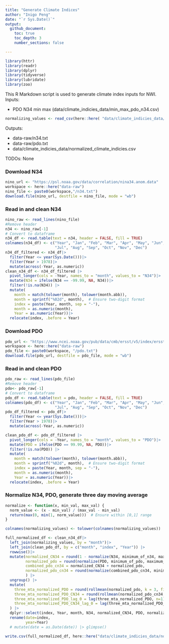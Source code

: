```yaml
---
title: "Generate Climate Indices"
author: "Inigo Peng"
date: "`r Sys.Date()`"
output: 
  github_document:
    toc: true
    toc_depth: 3
    number_sections: false

---
```


```r
library(httr)
library(readr)
library(dplyr)
library(tidyverse)
library(lubridate)
library(zoo)
```

This R Markdown script is used to generate climate index inputs for NWI. 
Inputs: 

* PDO N34 min max (data/climate_indicies_data/min_max_pdo_n34.csv)

```r
normalizing_values <- read_csv(here::here( "data/climate_indicies_data/min_max_pdo_n34.csv"))
```
Outputs: 

* data-raw/n34.txt
* data-raw/pdo.txt
* data/climate_indicies_data/normalized_climate_indicies.csv

TODOs: None

### Download N34
```r
nino_url <- "https://psl.noaa.gov/data/correlation/nina34.anom.data"
workspace <- here::here("data-raw")
nino_file <- paste0(workspace,"/n34.txt")
download.file(nino_url, destfile = nino_file, mode = "wb")
```
### Read in and clean N34
```r
nino_raw <- read_lines(nino_file)
#Remove header
n34 <- nino_raw[-1]
# Convert to dataframe
n34_df <- read.table(text = n34, header = FALSE, fill = TRUE)
colnames(n34_df) <- c("Year", "Jan", "Feb", "Mar", "Apr", "May", "Jun",
                      "Jul", "Aug", "Sep", "Oct", "Nov", "Dec")
n34_df_filtered <- n34_df|>
  filter(Year <= year(Sys.Date()))|>
  filter(Year > 1978)|>
  mutate(across(-Year, as.numeric))
clean_n34_df <- n34_df_filtered |> 
  pivot_longer(cols = -Year, names_to = "month", values_to = "N34")|>
  mutate(N34 = ifelse(N34 == -99.99, NA, N34))|>
  filter(!is.na(N34)) |> 
  mutate(
    month = match(tolower(month), tolower(month.abb)), 
    month = sprintf("%02d", month),  # Ensure two-digit format
    index = paste(Year, month, sep = "-"),
    month = as.numeric(month),
    Year = as.numeric(Year))|>
  relocate(index, .before = Year)
```
### Download PDO
```r
pdo_url <- "https://www.ncei.noaa.gov/pub/data/cmb/ersst/v5/index/ersst.v5.pdo.dat"
workspace <- here::here("data-raw")
pdo_file <- paste0(workspace, "/pdo.txt")
download.file(pdo_url, destfile = pdo_file, mode = "wb")
```
### Read in and clean PDO
```r
pdo_raw <- read_lines(pdo_file)
#Remove header
pdo<- pdo_raw[-1]
# Convert to dataframe
pdo_df <- read.table(text = pdo, header = FALSE, fill = TRUE)
colnames(pdo_df) <- c("Year", "Jan", "Feb", "Mar", "Apr", "May", "Jun",
                      "Jul", "Aug", "Sep", "Oct", "Nov", "Dec")
pdo_df_filtered <- pdo_df|>
  filter(Year <= year(Sys.Date()))|>
  filter(Year > 1978)|>
  mutate(across(-Year, as.numeric))

clean_pdo_df <- pdo_df_filtered |> 
  pivot_longer(cols = -Year, names_to = "month", values_to = "PDO")|>
  mutate(PDO = ifelse(PDO == 99.99, NA, PDO))|>
  filter(!is.na(PDO)) |> 
  mutate(
    month = match(tolower(month), tolower(month.abb)), 
    month = sprintf("%02d", month),  # Ensure two-digit format
    index = paste(Year, month, sep = "-"),
    month = as.numeric(month),
    Year = as.numeric(Year))|>
  relocate(index, .before = Year)
```

### Normalize N34, PDO, generate three day moving average
```r
normalize <- function(x, min_val, max_val) {
  norm_value <- (x - min_val) / (max_val - min_val)
  return(max(0, min(1, norm_value)))  # Ensure within [0,1] range
}

colnames(normalizing_values) <- tolower(colnames(normalizing_values))

full_normalized_df <- clean_n34_df|>
  left_join(normalizing_values, by = "month")|>
  left_join(clean_pdo_df, by = c("month", "index", "Year")) |>
  rowwise()|>
  mutate(normalized_CN34 = round(1 - normalize(N34, minimum_of_n34, maximum_of_n34), 3),
         normalized_pdo = round(normalize(PDO, minimum_of_pdo, maximum_of_pdo), 3),
         combined_pdo_cn34 = normalized_CN34 + normalized_pdo,
         normalized_pdo_cn34 = round(normalize(combined_pdo_cn34, minimum_of_pdo_cn34, maximum_of_pdo_cn34), 3)
         ) |> 
  ungroup() |> 
  mutate(
    three_mta_normalized_PDO = round(rollmean(normalized_pdo, k = 3, fill=NA, align = "right"), 3),
    three_mta_normalized_PDO_CN34 = round(rollmean(normalized_pdo_cn34, k = 3, fill = NA, align = "right"), 3),
    three_mta_normalized_PDO_lag_0 = lag(three_mta_normalized_PDO, n=1),
    three_mta_normalized_PDO_CN34_lag_0 = lag(three_mta_normalized_PDO_CN34, n=1)
  ) |> 
  dplyr::select(index, Year, month, N34, normalized_CN34, PDO, normalized_pdo, combined_pdo_cn34, normalized_pdo_cn34, three_mta_normalized_PDO, three_mta_normalized_PDO_CN34,three_mta_normalized_PDO_lag_0, three_mta_normalized_PDO_CN34_lag_0) |> 
  rename(date=index,
         year=Year) 
  # mutate(date = as.Date(date)) |> glimpse()

write.csv(full_normalized_df, here::here("data/climate_indicies_data/normalized_climate_indicies.csv"), row.names = FALSE)
```

